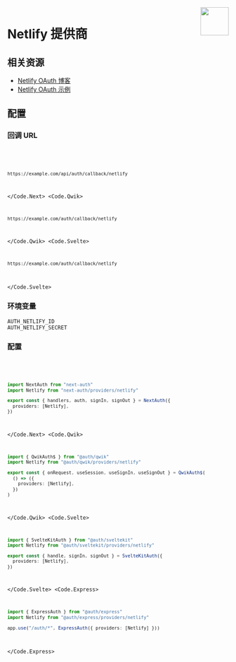 
<img align="right" src="/img/providers/netlify.svg" height="64" width="64" />

# Netlify 提供商

## 相关资源

- [Netlify OAuth 博客](https://www.netlify.com/blog/2016/10/10/integrating-with-netlify-oauth2/)
- [Netlify OAuth 示例](https://github.com/netlify/netlify-oauth-example/)

## 配置

### 回调 URL

<Code>
  <Code.Next>

```bash
https://example.com/api/auth/callback/netlify
```

  </Code.Next>
  <Code.Qwik>

```bash
https://example.com/auth/callback/netlify
```

  </Code.Qwik>
  <Code.Svelte>

```bash
https://example.com/auth/callback/netlify
```

  </Code.Svelte>
</Code>

### 环境变量

```
AUTH_NETLIFY_ID
AUTH_NETLIFY_SECRET
```

### 配置

<Code>
  <Code.Next>

```ts filename="/auth.ts"
import NextAuth from "next-auth"
import Netlify from "next-auth/providers/netlify"

export const { handlers, auth, signIn, signOut } = NextAuth({
  providers: [Netlify],
})
```

  </Code.Next>
  <Code.Qwik>
  
```ts filename="/src/routes/plugin@auth.ts"
import { QwikAuth$ } from "@auth/qwik"
import Netlify from "@auth/qwik/providers/netlify"

export const { onRequest, useSession, useSignIn, useSignOut } = QwikAuth$(
  () => ({
    providers: [Netlify],
  })
)
```

  </Code.Qwik>
  <Code.Svelte>

```ts filename="/src/auth.ts"
import { SvelteKitAuth } from "@auth/sveltekit"
import Netlify from "@auth/sveltekit/providers/netlify"

export const { handle, signIn, signOut } = SvelteKitAuth({
  providers: [Netlify],
})
```

  </Code.Svelte>
  <Code.Express>

```ts filename="/src/app.ts"
import { ExpressAuth } from "@auth/express"
import Netlify from "@auth/express/providers/netlify"

app.use("/auth/*", ExpressAuth({ providers: [Netlify] }))
```

  </Code.Express>
</Code>
